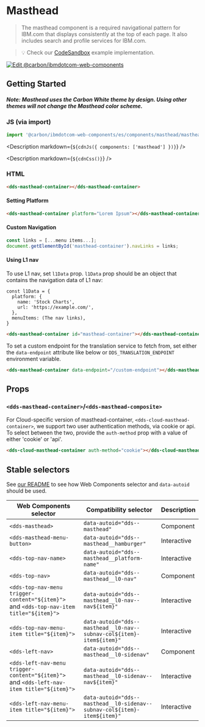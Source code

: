 


# Masthead

> The masthead component is a required navigational pattern for IBM.com that
> displays consistently at the top of each page. It also includes search and
> profile services for IBM.com.

> 💡 Check our
> [CodeSandbox](https://githubbox.com/carbon-design-system/carbon-for-ibm-dotcom/tree/master/packages/web-components/examples/codesandbox/components/masthead)
> example implementation.

[![Edit @carbon/ibmdotcom-web-components](https://codesandbox.io/static/img/play-codesandbox.svg)](https://githubbox.com/carbon-design-system/carbon-for-ibm-dotcom/tree/master/packages/web-components/examples/codesandbox/components/masthead)

## Getting Started
##### Note: Masthead uses the Carbon White theme by design. Using other themes will not change the Masthead color scheme.

### JS (via import)

```javascript
import '@carbon/ibmdotcom-web-components/es/components/masthead/masthead-container.js';
```

<Description markdown={`${cdnJs({ components: ['masthead'] })}`} />

<Description markdown={`${cdnCss()}`} />

### HTML

```html
<dds-masthead-container></dds-masthead-container>
```

#### Setting Platform

```html
<dds-masthead-container platform="Lorem Ipsum"></dds-masthead-container>
```

#### Custom Navigation

```javascript
const links = [...menu items...];
document.getElementById('masthead-container').navLinks = links;
```

#### Using L1 nav

To use L1 nav, set `l1Data` prop. `l1Data` prop should be an
object that contains the navigation data of L1 nav:

```javascipt
const l1Data = {
  platform: {
    name: 'Stock Charts',
    url: 'https://example.com/',
  },
  menuItems: (The nav links),
}
```

```html
<dds-masthead-container id="masthead-container"></dds-masthead-container>
```

To set a custom endpoint for the translation service to fetch from, set either the `data-endpoint` attribute like below or `DDS_TRANSLATION_ENDPOINT` environment variable.

```html
<dds-masthead-container data-endpoint="/custom-endpoint"></dds-masthead-container>
```

## Props

### `<dds-masthead-container>`/`<dds-masthead-composite>`

<Props of="dds-masthead-composite" />

For Cloud-specific version of masthead-container, `<dds-cloud-masthead-container>`, we support two user authentication methods, via cookie or api. To select between the two, provide the `auth-method` prop with a value of either 'cookie' or 'api'.

```html
<dds-cloud-masthead-container auth-method="cookie"></dds-cloud-masthead-container>
```

## Stable selectors

See [our README](https://github.com/carbon-design-system/carbon-for-ibm-dotcom/tree/master/packages/web-components#stable-selectors-for-analytics-and-integratione2e-testing-in-web-components) to see how Web Components selector and `data-autoid` should be used.

| Web Components selector                                                                   | Compatibility selector                                                   | Description |
| ----------------------------------------------------------------------------------------- | ------------------------------------------------------------------------ | ----------- |
| `<dds-masthead>`                                                                          | `data-autoid="dds--masthead"`                                            | Component   |
| `<dds-masthead-menu-button>`                                                              | `data-autoid="dds--masthead__hamburger"`                                 | Interactive |
| `<dds-top-nav-name>`                                                                      | `data-autoid="dds--masthead__platform-name"`                             | Interactive |
| `<dds-top-nav>`                                                                           | `data-autoid="dds--masthead__l0-nav"`                                    | Component   |
| `<dds-top-nav-menu trigger-content="${item}">` and `<dds-top-nav-item title="${item}">`   | `data-autoid="dds--masthead__l0-nav--nav${item}"`                       | Interactive |
| `<dds-top-nav-menu-item title="${item}">`                                                 | `data-autoid="dds--masthead__l0-nav--subnav-col${item}-item${item}"`     | Interactive |
| `<dds-left-nav>`                                                                          | `data-autoid="dds--masthead__l0-sidenav"`                                | Component   |
| `<dds-left-nav-menu trigger-content="${item}">` and `<dds-left-nav-item title="${item}">` | `data-autoid="dds--masthead__l0-sidenav--nav${item}"`                   | Interactive |
| `<dds-left-nav-menu-item title="${item}">`                                                | `data-autoid="dds--masthead__l0-sidenav--subnav-col${item}-item${item}"` | Interactive |


<Description markdown={contributing} />
